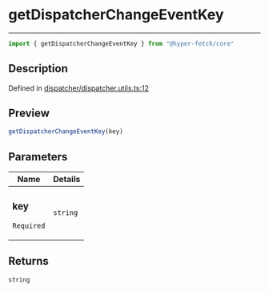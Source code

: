 

# getDispatcherChangeEventKey

<div class="api-docs__separator" data-reactroot="">

---

</div><div class="api-docs__import" data-reactroot="">

```ts
import { getDispatcherChangeEventKey } from "@hyper-fetch/core"
```

</div><div class="api-docs__section">

## Description

</div><div class="api-docs__description"><span class="api-docs__do-not-parse">



</span></div><p class="api-docs__definition">

Defined in [dispatcher/dispatcher.utils.ts:12](https://github.com/BetterTyped/hyper-fetch/blob/c3e2c45/packages/core/src/dispatcher/dispatcher.utils.ts#L12)

</p><div class="api-docs__section">

## Preview

</div><div class="api-docs__preview fn">

```ts
getDispatcherChangeEventKey(key)
```

</div><div class="api-docs__section">

## Parameters

</div><div class="api-docs__parameters"><table><thead><tr><th>Name</th><th>Details</th></tr></thead><tbody><tr param-data="key"><td class="api-docs__param-name required">

### key 

`Required`

</td><td class="api-docs__param-type">

`string`

</td></tr></tbody></table></div><div class="api-docs__section">

## Returns

</div><div class="api-docs__returns">

```ts
string
```

</div>